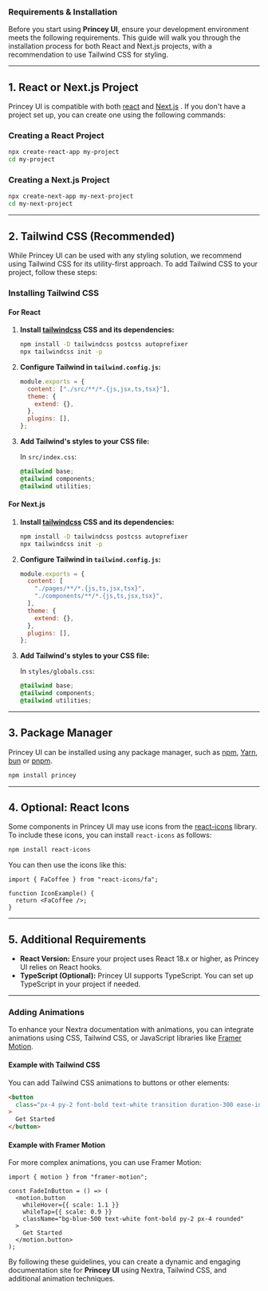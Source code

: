 ### Requirements & Installation

Before you start using **Princey UI**, ensure your development environment meets the following requirements. This guide will walk you through the installation process for both React and Next.js projects, with a recommendation to use Tailwind CSS for styling.

---

## 1. React or Next.js Project

Princey UI is compatible with both [react](https://reactjs.org/) and [Next.js](https://nextjs.org/)
. If you don't have a project set up, you can create one using the following commands:

### Creating a React Project

```bash
npx create-react-app my-project
cd my-project
```

### Creating a Next.js Project

```bash
npx create-next-app my-next-project
cd my-next-project
```

---

## 2. Tailwind CSS (Recommended)

While Princey UI can be used with any styling solution, we recommend using Tailwind CSS for its utility-first approach. To add Tailwind CSS to your project, follow these steps:

### Installing Tailwind CSS

#### For React

1. **Install [tailwindcss](https://tailwindcss.com/docs/guides/nextjs) CSS and its dependencies:**

   ```bash
   npm install -D tailwindcss postcss autoprefixer
   npx tailwindcss init -p
   ```

2. **Configure Tailwind in `tailwind.config.js`:**

   ```javascript
   module.exports = {
     content: ["./src/**/*.{js,jsx,ts,tsx}"],
     theme: {
       extend: {},
     },
     plugins: [],
   };
   ```

3. **Add Tailwind's styles to your CSS file:**

   In `src/index.css`:

   ```css
   @tailwind base;
   @tailwind components;
   @tailwind utilities;
   ```

#### For Next.js

1. **Install [tailwindcss](https://tailwindcss.com/docs/guides/nextjs) CSS and its dependencies:**

   ```bash
   npm install -D tailwindcss postcss autoprefixer
   npx tailwindcss init -p
   ```

2. **Configure Tailwind in `tailwind.config.js`:**

   ```javascript
   module.exports = {
     content: [
       "./pages/**/*.{js,ts,jsx,tsx}",
       "./components/**/*.{js,ts,jsx,tsx}",
     ],
     theme: {
       extend: {},
     },
     plugins: [],
   };
   ```

3. **Add Tailwind's styles to your CSS file:**

   In `styles/globals.css`:

   ```css
   @tailwind base;
   @tailwind components;
   @tailwind utilities;
   ```

---

## 3. Package Manager

Princey UI can be installed using any package manager, such as
[npm](https://www.npmjs.com/), [Yarn](https://yarnpkg.com/), [bun](https://bunpkg.com/) or [pnpm](https://pnpm.io/).

```sh npm2yarn
npm install princey
```

---

## 4. Optional: React Icons

Some components in Princey UI may use icons from the [react-icons](https://react-icons.github.io/react-icons/) library. To include these icons, you can install `react-icons` as follows:

```sh npm2yarn
npm install react-icons
```

You can then use the icons like this:

```tsx
import { FaCoffee } from "react-icons/fa";

function IconExample() {
  return <FaCoffee />;
}
```

---

## 5. Additional Requirements

- **React Version:** Ensure your project uses React 18.x or higher, as Princey UI relies on React hooks.
- **TypeScript (Optional):** Princey UI supports TypeScript. You can set up TypeScript in your project if needed.

---

### Adding Animations

To enhance your Nextra documentation with animations, you can integrate animations using CSS, Tailwind CSS, or JavaScript libraries like [Framer Motion](https://www.framer.com/motion/).

#### Example with Tailwind CSS

You can add Tailwind CSS animations to buttons or other elements:

```html
<button
  class="px-4 py-2 font-bold text-white transition duration-300 ease-in-out transform bg-blue-500 rounded hover:bg-blue-700 hover:-translate-y-1 hover:scale-110"
>
  Get Started
</button>
```

#### Example with Framer Motion

For more complex animations, you can use Framer Motion:

```tsx
import { motion } from "framer-motion";

const FadeInButton = () => (
  <motion.button
    whileHover={{ scale: 1.1 }}
    whileTap={{ scale: 0.9 }}
    className="bg-blue-500 text-white font-bold py-2 px-4 rounded"
  >
    Get Started
  </motion.button>
);
```

By following these guidelines, you can create a dynamic and engaging documentation site for **Princey UI** using Nextra, Tailwind CSS, and additional animation techniques.
